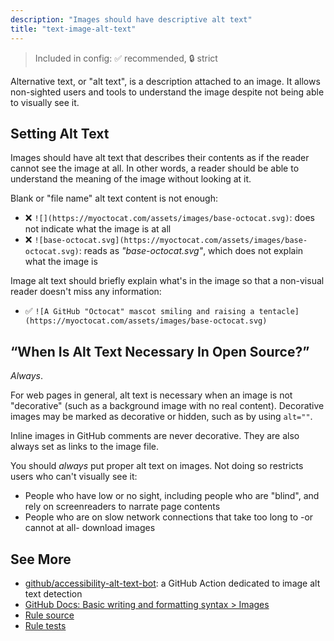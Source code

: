 ```yaml
---
description: "Images should have descriptive alt text"
title: "text-image-alt-text"
---
```


> Included in config: ✅ recommended, 🔒 strict

Alternative text, or "alt text", is a description attached to an image.
It allows non-sighted users and tools to understand the image despite not being able to visually see it.

## Setting Alt Text

Images should have alt text that describes their contents as if the reader cannot see the image at all.
In other words, a reader should be able to understand the meaning of the image without looking at it.

Blank or "file name" alt text content is not enough:

- ❌ `![](https://myoctocat.com/assets/images/base-octocat.svg)`: does not indicate what the image is at all
- ❌ `![base-octocat.svg](https://myoctocat.com/assets/images/base-octocat.svg)`: reads as _"base-octocat.svg"_, which does not explain what the image is

Image alt text should briefly explain what's in the image so that a non-visual reader doesn't miss any information:

- ✅ `![A GitHub "Octocat" mascot smiling and raising a tentacle](https://myoctocat.com/assets/images/base-octocat.svg)`

## “When Is Alt Text Necessary In Open Source?”

_Always_.

For web pages in general, alt text is necessary when an image is not "decorative" (such as a background image with no real content).
Decorative images may be marked as decorative or hidden, such as by using `alt=""`.

Inline images in GitHub comments are never decorative.
They are also always set as links to the image file.

You should _always_ put proper alt text on images.
Not doing so restricts users who can't visually see it:

- People who have low or no sight, including people who are "blind", and rely on screenreaders to narrate page contents
- People who are on slow network connections that take too long to -or cannot at all- download images

## See More

- [github/accessibility-alt-text-bot](https://github.com/github/accessibility-alt-text-bot): a GitHub Action dedicated to image alt text detection
- [GitHub Docs: Basic writing and formatting syntax > Images](https://docs.github.com/en/get-started/writing-on-github/getting-started-with-writing-and-formatting-on-github/basic-writing-and-formatting-syntax#images)
- [Rule source](https://github.com/JoshuaKGoldberg/OctoGuide/blob/main/src/rules/textImageAltText.ts)
- [Rule tests](https://github.com/JoshuaKGoldberg/OctoGuide/blob/main/src/rules/textImageAltText.test.ts)
